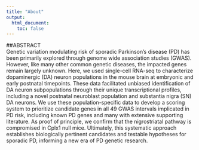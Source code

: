 ```yaml
---
title: "About"
output:
  html_document:
    toc: false
---
```


##ABSTRACT
<br>
Genetic variation modulating risk of sporadic Parkinson’s disease (PD) has been primarily explored through genome wide association studies (GWAS). However, like many other common genetic diseases, the impacted genes remain largely unknown. Here, we used single-cell RNA-seq to characterize dopaminergic (DA) neuron populations in the mouse brain at embryonic and early postnatal timepoints. These data facilitated unbiased identification of DA neuron subpopulations through their unique transcriptional profiles, including a novel postnatal neuroblast population and substantia nigra (SN) DA neurons. We use these population-specific data to develop a scoring system to prioritize candidate genes in all 49 GWAS intervals implicated in PD risk, including known PD genes and many with extensive supporting literature. As proof of principle, we confirm that the nigrostriatal pathway is compromised in Cplx1 null mice. Ultimately, this systematic approach establishes biologically pertinent candidates and testable hypotheses for sporadic PD, informing a new era of PD genetic research.
